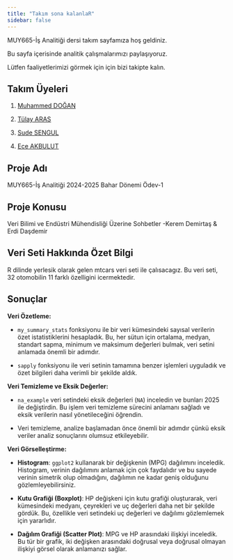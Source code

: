 ```yaml
---
title: "Takım sona kalanlaR"
sidebar: false 
---
```


MUY665-İş Analitiği dersi takım sayfamıza hoş geldiniz.

Bu sayfa içerisinde analitik çalışmalarımızı paylaşıyoruz.

Lütfen faaliyetlerimizi görmek için için bizi takipte kalın.

## Takım Üyeleri

1.  [Muhammed DOĞAN](/takim/muhammeddogan.qmd)

2.  [Tülay ARAS](/takim/tulayaras.qmd)

3.  [Sude SENGUL](/takim/sudesengul.qmd)

4.  [Ece AKBULUT](/takim/eceakbulut.qmd)

## Proje Adı

MUY665-İş Analitiği 2024-2025 Bahar Dönemi Ödev-1

## Proje Konusu

Veri Bilimi ve Endüstri Mühendisliği Üzerine Sohbetler -Kerem Demirtaş & Erdi Daşdemir

## Veri Seti Hakkında Özet Bilgi

R dilinde yerlesik olarak gelen mtcars veri seti ile çalısacagız. Bu veri seti, 32 otomobilin 11 farklı özelligini icermektedir.

## Sonuçlar

**Veri Özetleme:**

-   `my_summary_stats` fonksiyonu ile bir veri kümesindeki sayısal verilerin özet istatistiklerini hesapladık. Bu, her sütun için ortalama, medyan, standart sapma, minimum ve maksimum değerleri bulmak, veri setini anlamada önemli bir adımdır.

-   `sapply` fonksiyonu ile veri setinin tamamına benzer işlemleri uyguladık ve özet bilgileri daha verimli bir şekilde aldık.

**Veri Temizleme ve Eksik Değerler:**

-   `na_example` veri setindeki eksik değerleri (`NA`) inceledin ve bunları 2025 ile değiştirdin. Bu işlem veri temizleme sürecini anlamanı sağladı ve eksik verilerin nasıl yönetileceğini öğrendin.

-   Veri temizleme, analize başlamadan önce önemli bir adımdır çünkü eksik veriler analiz sonuçlarını olumsuz etkileyebilir.

**Veri Görselleştirme:**

-   **Histogram**: `ggplot2` kullanarak bir değişkenin (MPG) dağılımını inceledik. Histogram, verinin dağılımını anlamak için çok faydalıdır ve bu sayede verinin simetrik olup olmadığını, dağılımın ne kadar geniş olduğunu gözlemleyebilirsiniz.

-   **Kutu Grafiği (Boxplot)**: HP değişkeni için kutu grafiği oluşturarak, veri kümesindeki medyanı, çeyrekleri ve uç değerleri daha net bir şekilde gördük. Bu, özellikle veri setindeki uç değerleri ve dağılımı gözlemlemek için yararlıdır.

-   **Dağılım Grafiği (Scatter Plot)**: MPG ve HP arasındaki ilişkiyi inceledik. Bu tür bir grafik, iki değişken arasındaki doğrusal veya doğrusal olmayan ilişkiyi görsel olarak anlamanızı sağlar.
